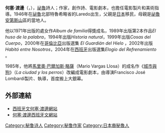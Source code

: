 '''何塞·渡邊'''（{{lang|es|'''José Watanabe'''}}，{{bd|1946年|3月17日|2007年|4月25日|Watanabe, Jose}}），[[祕魯|祕魯]]詩人；作家，創作詩、電影劇本，也擔任電影製片和美術指導。1946年在[[祕魯|祕魯]]北部特魯希略省的Laredo出生，父親是[[日本|日本]]移民，母親是[[祕魯|祕魯]][[安第斯山|安第斯山]]區的當地人。

他以1971年出版的處女作''Album de familia''得獎成名，1989年出版第2本作品''El huso de la palabra''，1994年出版''Historia natural''，1999年出版''Cosas del Cuerpo''，2000年在[[哥倫比亞|哥倫比亞]]出版選集 ''El Guardián del Hielo'' ，2002年出版''Habitó entre Nosotros''，2004年在[[西班牙|西班牙]]出版選集''Elogio del Refrenamiento'' 。

1985年，他將[[馬里奧·巴爾加斯·略薩|馬里奧·巴爾加斯·略薩]]（Mario Vargas Llosa）的成名作《[[城市與狗|城市與狗]]》（''La ciudad y los perros''）改編成電影劇本，由導演Francisco José Lombardi製片、執導，首度搬上大銀幕。 

== 外部連結 ==
* [http://josewatanabe.tripod.com/ 西班牙文何塞·渡邊網站]{{Wayback|url=http://josewatanabe.tripod.com/ |date=20060101093521 }}
* [https://web.archive.org/web/20041217214424/http://members.tripod.com.pe/watanabe/index.html 何塞·渡邊西班牙文網站]

{{Authority control}}

{{DEFAULTSORT:Watanabe, Jose}}
[[Category:秘鲁诗人|Category:秘鲁诗人]]
[[Category:秘鲁作家|Category:秘鲁作家]]
[[Category:日本裔秘魯人|Category:日本裔秘魯人]]